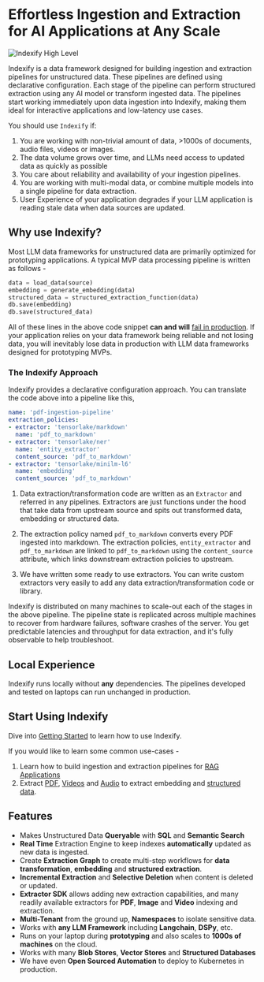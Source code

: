 # Effortless Ingestion and Extraction for AI Applications at Any Scale

![Indexify High Level](/images/Indexify_KAT.gif)

Indexify is a data framework designed for building ingestion and extraction pipelines for unstructured data. These pipelines are defined using declarative configuration. Each stage of the pipeline can perform structured extraction using any AI model or transform ingested data. The pipelines start working immediately upon data ingestion into Indexify, making them ideal for interactive applications and low-latency use cases.

You should use `Indexify` if: 

1. You are working with non-trivial amount of data, >1000s of documents, audio files, videos or images. 
2. The data volume grows over time, and LLMs need access to updated data as quickly as possible
3. You care about reliability and availability of your ingestion pipelines. 
4. You are working with multi-modal data, or combine multiple models into a single pipeline for data extraction.
5. User Experience of your application degrades if your LLM application is reading stale data when data sources are updated.

## Why use Indexify?
Most LLM data frameworks for unstructured data are primarily optimized for prototyping applications. A typical MVP data processing pipeline is written as follows -

```py copy
data = load_data(source)
embedding = generate_embedding(data) 
structured_data = structured_extraction_function(data)
db.save(embedding)
db.save(structured_data)
```

All of these lines in the above code snippet **can and will** [fail in production](https://www.somethingsimilar.com/2013/01/14/notes-on-distributed-systems-for-young-bloods/). If your application relies on your data framework being reliable and not losing data, you will inevitably lose data in production with LLM data frameworks designed for prototyping MVPs.

### The Indexify Approach
Indexify provides a declarative configuration approach. You can translate the code above into a pipeline like this,

```yaml copy
name: 'pdf-ingestion-pipeline'
extraction_policies:
- extractor: 'tensorlake/markdown'
  name: 'pdf_to_markdown'
- extractor: 'tensorlake/ner'
  name: 'entity_extractor'
  content_source: 'pdf_to_markdown'
- extractor: 'tensorlake/minilm-l6'
  name: 'embedding'
  content_source: 'pdf_to_markdown'
```

1. Data extraction/transformation code are written as an `Extractor` and referred in any pipelines. Extractors are just functions under the hood that take data from upstream source and spits out transformed data, embedding or structured data. 

2. The extraction policy named `pdf_to_markdown` converts every PDF ingested into markdown. The extraction policies, `entity_extractor` and `pdf_to_markdown` are linked to `pdf_to_markdown` using the `content_source` attribute, which links downstream extraction policies to upstream. 

3. We have written some ready to use extractors. You can write custom extractors very easily to add any data extraction/transformation code or library.

Indexify is distributed on many machines to scale-out each of the stages in the above pipeline. The pipeline state is replicated across multiple machines to recover from hardware failures, software crashes of the server. You get predictable latencies and throughput for data extraction, and it's fully observable to help troubleshoot. 

## Local Experience
Indexify runs locally without **any** dependencies. The pipelines developed and tested on laptops can run unchanged in production.

## Start Using Indexify

Dive into [Getting Started](getting_started.md) to learn how to use Indexify.

If you would like to learn some common use-cases - 

1. Learn how to build ingestion and extraction pipelines for [RAG Applications](usecases/rag.md)
2. Extract [PDF](usecases/pdf_extraction.md), [Videos](usecases/video_rag.md) and [Audio](usecases/audio_extraction.md) to extract embedding and [structured data](usecases/image_retrieval.md).

## Features

* Makes Unstructured Data **Queryable** with **SQL** and **Semantic Search**
* **Real Time** Extraction Engine to keep indexes **automatically** updated as new data is ingested.
* Create **Extraction Graph** to create multi-step workflows for **data transformation**, **embedding** and **structured extraction**.
* **Incremental Extraction** and **Selective Deletion** when content is deleted or updated.
* **Extractor SDK** allows adding new extraction capabilities, and many readily available extractors for **PDF**, **Image** and **Video** indexing and extraction.
* **Multi-Tenant** from the ground up, **Namespaces** to isolate sensitive data.
* Works with **any LLM Framework** including **Langchain**, **DSPy**, etc.
* Runs on your laptop during **prototyping** and also scales to **1000s of machines** on the cloud.
* Works with many **Blob Stores**, **Vector Stores** and **Structured Databases**
* We have even **Open Sourced Automation** to deploy to Kubernetes in production.
